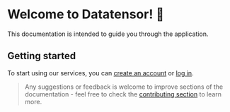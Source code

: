 # Welcome to Datatensor! 👋

This documentation is intended to guide you through the application.

## Getting started

To start using our services, you can <a href="/register" target="_blank">create an account</a> or <a href="/login" target="_blank">log in</a>.

> Any suggestions or feedback is welcome to improve sections of the documentation - feel free to check the <a href="/docs/contributing/project-architecture">contributing section</a> to learn more.
